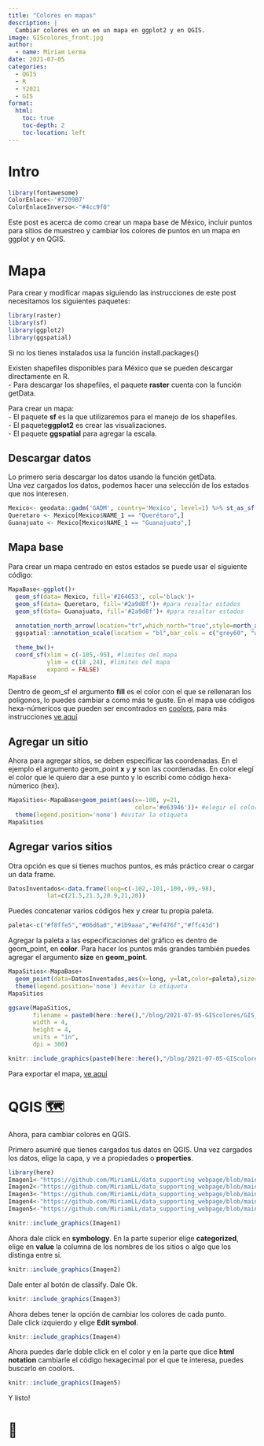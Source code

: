 ```yaml
---
title: "Colores en mapas"
description: |
  Cambiar colores en un en un mapa en ggplot2 y en QGIS.
image: GIScolores_front.jpg
author:
  - name: Miriam Lerma
date: 2021-07-05
categories:
  - QGIS
  - R
  - Y2021
  - GIS
format:
  html:
    toc: true
    toc-depth: 2
    toc-location: left
---
```



# Intro

```r
library(fontawesome)
ColorEnlace<-'#7209B7'
ColorEnlaceInverso<-"#4cc9f0"
```

Este post es acerca de como crear un mapa base de México, incluir puntos para sitios de muestreo y cambiar los colores de puntos en un mapa en ggplot y en QGIS.

# Mapa 

Para crear y modificar mapas siguiendo las instrucciones de este post necesitamos los siguientes paquetes:

```r
library(raster)
library(sf)
library(ggplot2)
library(ggspatial)
```

Si no los tienes instalados usa la función install.packages()

Existen shapefiles disponibles para México que se pueden descargar directamente en R.  <br>
- Para descargar los shapefiles, el paquete **raster** cuenta con la función getData. <br>

Para crear un mapa: <br>
- El paquete **sf** es la que utilizaremos para el manejo de los shapefiles. <br>
- El paquete**ggplot2** es crear las visualizaciones.<br>
- El paquete **ggspatial** para agregar la escala.<br>


## Descargar datos

Lo primero seria descargar los datos usando la función getData. <br>
Una vez cargados los datos, podemos hacer una selección de los estados que nos interesen. <br>

```r
Mexico<- geodata::gadm('GADM', country='Mexico', level=1) %>% st_as_sf()
Queretaro <- Mexico[Mexico$NAME_1 == "Querétaro",]
Guanajuato <- Mexico[Mexico$NAME_1 == "Guanajuato",]
```

## Mapa base
Para crear un mapa centrado en estos estados se puede usar el siguiente código:

```r
MapaBase<-ggplot()+
  geom_sf(data= Mexico, fill='#264653', col='black')+
  geom_sf(data= Queretaro, fill='#2a9d8f')+ #para resaltar estados
  geom_sf(data= Guanajuato, fill='#2a9d8f')+ #para resaltar estados
  
  annotation_north_arrow(location="tr",which_north="true",style=north_arrow_fancy_orienteering ())+ #Norte
  ggspatial::annotation_scale(location = "bl",bar_cols = c("grey60", "white"))+ #Escala

  theme_bw()+
  coord_sf(xlim = c(-105,-95), #limites del mapa
           ylim = c(18 ,24), #limites del mapa
           expand = FALSE)
MapaBase
```

Dentro de geom_sf el argumento **fill** es el color con el que se rellenaran los polígonos, lo puedes cambiar a como más te guste. En el mapa use códigos hexa-númericos que pueden ser encontrados en [coolors](https://coolors.co/), para más instrucciones [ve aquí](https://miriamll.github.io/Curso_CIAD/Xaringan-Parte2#16)

## Agregar un sitio

Ahora para agregar sitios, se deben especificar las coordenadas.
En el ejemplo el argumento geom_point **x** y **y** son las coordenadas. En color elegí el color que le quiero dar a ese punto y lo escribí como código hexa-númerico (hex). 

```r
MapaSitios<-MapaBase+geom_point(aes(x=-100, y=21, 
                                    color='#e63946'))+ #elegir el color
  theme(legend.position='none') #evitar la etiqueta
MapaSitios
```

## Agregar varios sitios

Otra opción es que si tienes muchos puntos, es más práctico crear o cargar un data frame. 

```r
DatosInventados<-data.frame(long=c(-102,-101,-100,-99,-98),
           lat=c(21.5,21.3,20.9,21,20))
```

Puedes concatenar varios códigos hex y crear tu propia paleta.

```r
paleta<-c("#f8ffe5","#06d6a0","#1b9aaa","#ef476f","#ffc43d")
```

Agregar la paleta a las especificaciones del gráfico es dentro de geom_point, en **color**.
Para hacer los puntos más grandes también puedes agregar el argumento **size** en **geom_point**.

```r
MapaSitios<-MapaBase+
  geom_point(data=DatosInventados,aes(x=long, y=lat,color=paleta),size=3)+ 
  theme(legend.position='none') #evitar la etiqueta
MapaSitios
```

```r
ggsave(MapaSitios, 
       filename = paste0(here::here(),"/blog/2021-07-05-GIScolores/GIS_colores_export.jpg"),
       width = 4, 
       height = 4, 
       units = "in",
       dpi = 300)
```

```r
knitr::include_graphics(paste0(here::here(),"/blog/2021-07-05-GIScolores/GIS_colores_export.jpg"))
```

Para exportar el mapa, [ve aquí](https://miriamll.github.io/Curso_CIAD/Clase2#49)

# QGIS 🗺️

Ahora, para cambiar colores en QGIS.

Primero asumiré que tienes cargados tus datos en QGIS. 
Una vez cargados los datos, elige la capa, y ve a propiedades o **properties**.

```r
library(here)
Imagen1<-"https://github.com/MiriamLL/data_supporting_webpage/blob/main/Blog/2021/QGIS/Folie1.JPG?raw=true"
Imagen2<-"https://github.com/MiriamLL/data_supporting_webpage/blob/main/Blog/2021/QGIS/Folie2.JPG?raw=true"
Imagen3<-"https://github.com/MiriamLL/data_supporting_webpage/blob/main/Blog/2021/QGIS/Folie3.JPG?raw=true"
Imagen4<-"https://github.com/MiriamLL/data_supporting_webpage/blob/main/Blog/2021/QGIS/Folie4.JPG?raw=true"
Imagen5<-"https://github.com/MiriamLL/data_supporting_webpage/blob/main/Blog/2021/QGIS/Folie5.JPG?raw=true"
```

```r
knitr::include_graphics(Imagen1)
```

Ahora dale click en **symbology**. En la parte superior elige **categorized**, elige en **value** la columna de los nombres de los sitios o algo que los distinga entre si.

```r
knitr::include_graphics(Imagen2)
```

Dale enter al botón de classify. Dale Ok.

```r
knitr::include_graphics(Imagen3)
```

Ahora debes tener la opción de cambiar los colores de cada punto.  
Dale click izquierdo y elige **Edit symbol**.

```r
knitr::include_graphics(Imagen4)
```

Ahora puedes darle doble click en el color y en la parte que dice **html notation** cambiarle el código hexagecimal por el que te interesa, puedes buscarlo en coolors.

```r
knitr::include_graphics(Imagen5)
```


Y listo!

<h1> 🥳 </h1>
